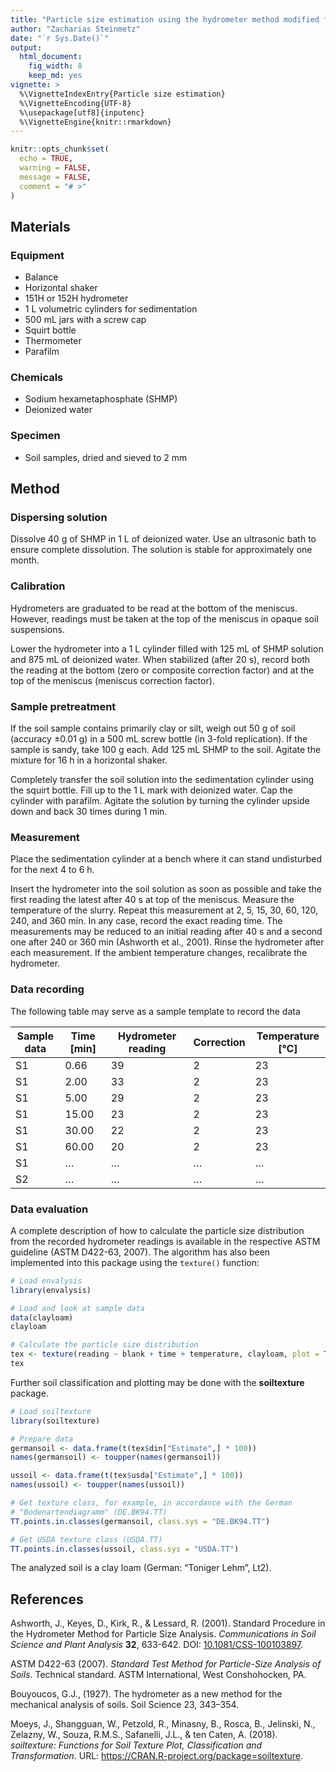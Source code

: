 ```yaml
---
title: "Particle size estimation using the hydrometer method modified from ASTM D422-63 (2007) and Bouyoucos (1927)"
author: "Zacharias Steinmetz"
date: "`r Sys.Date()`"
output:
  html_document:
    fig_width: 8
    keep_md: yes
vignette: >
  %\VignetteIndexEntry{Particle size estimation}
  %\VignetteEncoding{UTF-8}
  %\usepackage[utf8]{inputenc}
  %\VignetteEngine{knitr::rmarkdown}
---
```


```r
knitr::opts_chunk$set(
  echo = TRUE,
  warning = FALSE, 
  message = FALSE,
  comment = "# >"
)
```

## Materials

### Equipment

* Balance
* Horizontal shaker
* 151H or 152H hydrometer
* 1 L volumetric cylinders for sedimentation
* 500 mL jars with a screw cap
* Squirt bottle
* Thermometer
* Parafilm

### Chemicals

* Sodium hexametaphosphate (SHMP)
* Deionized water

### Specimen

* Soil samples, dried and sieved to 2 mm

## Method

### Dispersing solution

Dissolve 40 g of SHMP in 1 L of deionized water. Use an ultrasonic bath
to ensure complete dissolution. The solution is stable for approximately
one month.

### Calibration

Hydrometers are graduated to be read at the bottom of the meniscus.
However, readings must be taken at the top of the meniscus in opaque
soil suspensions.

Lower the hydrometer into a 1 L cylinder filled with 125 mL of SHMP
solution and 875 mL of deionized water. When stabilized (after 20 s),
record both the reading at the bottom (zero or composite correction
factor) and at the top of the meniscus (meniscus correction factor).

### Sample pretreatment

If the soil sample contains primarily clay or silt, weigh out 50 g of
soil (accuracy ±0.01 g) in a 500 mL screw bottle (in 3-fold
replication). If the sample is sandy, take 100 g each. Add 125 mL SHMP
to the soil. Agitate the mixture for 16 h in a horizontal shaker.

Completely transfer the soil solution into the sedimentation cylinder
using the squirt bottle. Fill up to the 1 L mark with deionized water.
Cap the cylinder with parafilm. Agitate the solution by turning the
cylinder upside down and back 30 times during 1 min.

### Measurement

Place the sedimentation cylinder at a bench where it can stand
undisturbed for the next 4 to 6 h.

Insert the hydrometer into the soil solution as soon as possible and
take the first reading the latest after 40 s at top of the meniscus.
Measure the temperature of the slurry. Repeat this measurement at 2, 5,
15, 30, 60, 120, 240, and 360 min. In any case, record the exact reading
time. The measurements may be reduced to an initial reading after 40 s
and a second one after 240 or 360 min (Ashworth et al., 2001). Rinse
the hydrometer after each measurement. If the ambient temperature
changes, recalibrate the hydrometer.

### Data recording

The following table may serve as a sample template to record the data

| Sample data | Time [min] | Hydrometer reading | Correction | Temperature [°C] |
| ----------- | ---------- | ------------------ | ---------- | ---------------- |
| S1          |  0.66      | 39                 | 2          | 23               |
| S1          |  2.00      | 33                 | 2          | 23               |
| S1          |  5.00      | 29                 | 2          | 23               |
| S1          | 15.00      | 23                 | 2          | 23               |
| S1          | 30.00      | 22                 | 2          | 23               |
| S1          | 60.00      | 20                 | 2          | 23               |
| S1          | ...        | ...                | ...        | ...              |
| S2          | ...        | ...                | ...        | ...              |

### Data evaluation

A complete description of how to calculate the particle size
distribution from the recorded hydrometer readings is available in the
respective ASTM guideline (ASTM D422-63, 2007). The
algorithm has also been implemented into this package using the `texture()`
function:

```r
# Load envalysis
library(envalysis)

# Load and look at sample data
data(clayloam)
clayloam

# Calculate the particle size distribution
tex <- texture(reading ~ blank + time + temperature, clayloam, plot = T)
tex
```

Further soil classification and plotting may be done with the **soiltexture**
package.

```r
# Load soiltexture
library(soiltexture)

# Prepare data
germansoil <- data.frame(t(tex$din["Estimate",] * 100))
names(germansoil) <- toupper(names(germansoil))

ussoil <- data.frame(t(tex$usda["Estimate",] * 100))
names(ussoil) <- toupper(names(ussoil))

# Get texture class, for example, in accordance with the German
# "Bodenartendiagramm" (DE.BK94.TT)
TT.points.in.classes(germansoil, class.sys = "DE.BK94.TT")

# Get USDA texture class (USDA.TT)
TT.points.in.classes(ussoil, class.sys = "USDA.TT")
```

The analyzed soil is a clay loam (German: "Toniger Lehm", Lt2).

## References
Ashworth, J., Keyes, D., Kirk, R., & Lessard, R. (2001). Standard Procedure in the 
Hydrometer Method for Particle Size Analysis. *Communications in Soil Science and 
Plant Analysis* **32**, 633-642. DOI: [10.1081/CSS-100103897](https://doi.org/10.1081/CSS-100103897).

ASTM D422-63 (2007). *Standard Test Method for Particle-Size Analysis of 
Soils*. Technical standard. ASTM International, West Conshohocken, PA.

Bouyoucos, G.J., (1927). The hydrometer as a new method for the mechanical 
analysis of soils. Soil Science 23, 343–354.

Moeys, J., Shangguan, W., Petzold, R., Minasny, B., Rosca, B., Jelinski, N.,
Zelazny, W., Souza, R.M.S., Safanelli, J.L., & ten Caten, A. (2018). *soiltexture:
Functions for Soil Texture Plot, Classification and Transformation*. URL: [https://CRAN.R-project.org/package=soiltexture](https://CRAN.R-project.org/package=soiltexture).
